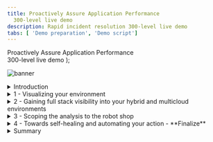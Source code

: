 ```yaml
---
title: Proactively Assure Application Performance
  300-level live demo
description: Rapid incident resolution 300-level live demo
tabs: [ 'Demo preparation', 'Demo script']
---
```


  <span>
    Proactively Assure Application Performance <br/> 300-level live demo
  </span> );

![banner](./images/Incident-Resolution-300-Script.jpg)

<span id="place1"></span>

<details>
<summary>Introduction</summary>
<br/>

Safron Home Robots (SHR) improves our clients’ quality of life by selling innovative robots to help with a growing list of mundane household chores. All of our sales and client interactions are conducted digitally via multiple online storefronts, representing each of our diversified brands. For example, we sell our vacuuming and lawn mowing robots on our robot shop-branded e-commerce site.

<br/>

To optimize infrastructure costs, all of SHR’s lines-of-business share a highly virtualized on-prem infrastructure based on Kubernetes and vSphere. Small teams manage these diverse IT environments. Each brand in the infrastructe conducts their spot-sales promotions in a very ad-hoc manner, which has proven to be very popular and successful from a revenue perspective. However, the short lead times and unpredictable load patterns make managing these applications very challenging. The highly dynamic and unpredictable nature of the workloads make assuring application performance manually a very challenging and risky exercise. User-experience complaints typically mention temporary resource congestion and a lack of adequate resources.

<br/>

The current approach, with IT Ops teams vastly oversizing physical resources, is not sustainable. Small team size, continuous change, and lack of visibility is an eminent risk. This growing workload is causing issues with employee satisfaction and hurting SHR’s ability to innovate and retain talent.

<br/>

The CEO intends to triple the number of spot-sales events, and the CIO is concerned about the overall application performance as well as the impact on employees. Given all that is on the line, SHR is seeking a more innovative way to deal with these challenges.

<br/>

In this demo, I’ll show how Turbonomic and Instana work together, enabling IT Ops teams to proactively assure application performance in increasingly-complex hybrid, multi-cloud deployment environments.

<br/>

Instana is an Enterprise Observability Platform with broad capabilities, providing deep application awareness and intelligence. Instana ingests all performance metrics, traces all requests, and profiles every process, and it also has the capabilities needed to make observability work for the enterprise.

<br/>

Turbonomic is an Application Resource Management (ARM) platform. Its top-down, application-centric approach continuously analyzes applications’ resource needs and generates fully automatable actions. It leverages a sophisticated AI-engine that provides deep infrastructure resource analytics, ensuring applications always get the resources required to perform.

<br/>

As an enterprise ARM platform, Turbonomic ingests and analyzes data from sources such as Application Performance Management tools like DynaTrace, AppDynamics, and New Relic, as well as several other workload controllers like vCenter, and public cloud controllers like Azure and AWS.

<br/>

In this demo, we will: <br/><br/>
• First, use Instana to discover the various business applications and get a quick view of their overall health. <br/>
• Then, we’ll see how Turbonomic leverages the information from Instana and other workload controllers to provide recommendations for application performance and resource optimization. <br/>
• Last, we’ll see how Turbonomic recommendations can be *automatically* executed via defined automation policies that effectively remove the need for human intervention. After the requisite level of trust is established, these policies enable the system to proactively take remedial actions when appropriate.

<br/>

(Printer-ready PDF of demo script <a href="./NEW PDF HERE.pdf" target="_blank" rel="noreferrer">here</a>) (PENDING FINALIZATION OF SCRIPT)

<br/>

**[Go to top](#place1)**

</details>

<details>

<summary>1 - Visualizing your environment</summary>

<br/>

| **1.1** | **Navigate to the Anomaly Generator and input sources** |
| :--- | :--- |
| **Actions** | Navigate to **Instana** <br/><br/>Click **Applications** in the left-hand sidebar menu |
| **Narration** | We’re a retail company with multiple online storefronts representing each of our diversified brands. For this example, we sell robots via our Robot Shop-branded ecommerce site.<br/><br/>This is a list of all our business applications, which we are monitoring with Instana. Instana has full-stack discoverability capabilities and an ability to trace every request end-to-end. This makes it easy to track each application’s health and performance. We can quickly see key information for each business application, including the number of calls, latency, and the erroneous call rate.<br/><br/>Some users have been complaining about slowness and unpredictable performance issues with the Robot Shop application recently. |
| **Screenshot** | <br/> ![Step 1.1](./images/step_1-1.png) |

| **1.2** | **Verify which hosts the app runs on** |
| :--- | :--- |
| **Actions** | Click on **Robot Shop**<br/><br/>Then click the **Stack** button to see the dropdown<br/><br/>Click **Infrastructure** to see the hosts that Robot Shop runs on |
| **Narration** | To accelerate our strategic digital transformation (initiatives), our company has embraced cloud native architecture. Applications are build based on microservices and deployed to a Kubernetes-based infrastructure. Many lines of business deploy to and share a common infrastructure. This means that a node might have parts of multiple and different business applications on it. When one application suddenly has an increase in workload, it can affect the others as well. Since not all applications are built reliably, some may have unpredictable load patterns - especially during promotion events.<br/><br/>For example, our Robot Shop application has components running on two different nodes, or “hosts” as they are known in Instana. |
| **Screenshot** | <br/> ![Step 1.2](./images/step_1-2.png) |

| **1.3** | **Shared deployment infrastructure** |
| :--- | :--- |
| **Actions** | Click on the **worker2** host<br/><br/>On worker2’s summary screen, click the **Stack** button to see the dropdown<br/><br/>Click **Application** to see the other applications with components on worker2 |
| **Narration** | Looking at one of the hosts, worker2, we can see that it has components of four different applications running on it. It’s easy to see that if there’s a sudden or unexpected increase in demand on Robot Shop, it could affect the Quote of the Day app (?) as well - or vice versa. |
| **Screenshot** | <br/> ![Step 1.3](./images/step_1-3.png) |

<br/><br/>

**[Go to top](#place1)**

</details>

<details>

<summary>2 - Gaining full stack visibility into your hybrid and multicloud environments</summary>

<br/>

| **2.1** | **Get the big picture** |
| :--- | :--- |
| **Action** | Navigate to the **Turbonomic** Home Page – **Global View**<br/><br/>Examine **Global Supply Chain**<br/><br/>Hoover over the **Supply Chain**<br/><br/>Click **Virtual Machines Entity** in Supply Chain |
| **Narration** | Before we take a deeper look at the Robot Shop app specifically, let’s take a step back to understand our application infrastructure.<br/><br/> Older applications were deployed to isolated environments, but modern apps are deployed to a highly shared, increasingly dense virtualized hybrid and multi-cloud environment. Hence, getting a complete view is essential as resourcing decisions in one area will naturally impact another.<br/><br/>Turbonomic ingests configuration and operational data from various targets, like Instana, and combines all the information it has discovered into a common data model and represents it as a Supply Chain.<br/><br/>The Supply Chain provides the big picture, serving as an informative graphical organizer of the various entities in the IT estate. It also shows the implicit dynamic relationships, all the way from the application to its underlying infrastructure dependencies.<br/><br/>This quick visualization provides incredibly valuable information to the IT Ops teams. It helps to bridge the communication gap that often exists between the application owners and the infrastructure teams.<br/><br/>Now, let’s explore the Supply Chain in a bit more detail:<br/><br/>Starting right at the top you have the Business Applications. Note that this environment consists of 63 business applications. There are 544 key business transactions and 1000 services that are part of this estate. The top three layers are called LOGICAL layers – they do not consume physical resources. The services are deployed to physical resources like JVMs or Operating Systems processes that run in a container or VM.<br/><br/>Going down the Supply Chain you can see the components that build up the lower layers of the application stack – including Database Servers, Storage Volumes and Hosts among others.<br/><br/>Going even further down the stack you can see how the virtualized resources could be part of the Virtual Data Center or part of a public Cloud region and availability zone.<br/><br/>Each circle in the supply chain represents a logical or physical entity. The number inside is the count of the number of entities of this type. The ring color of each entry indicates the percentage of pending actions:<br/><br/> • Green shows percentage of entities that have NO pending actions.<br/>• Yellow shows entities that have efficiency pending actions<br/>• Red shows entities that have critical performance pending actions.<br/><br/>Hover over the entity type to get actual counts of pending actions.<br/><br/>The arrow from one entry to another indicates the flow of resource consumption. For example – a VM consumes resources from hosts and storage. You can see this environment consists of 972 Virtual Machines. Clicking on an Entity Type will bring you to a detailed view into those entities.<br/><br/>Internally, the supply chain model is key to the optimization analytics that Turbonomic performs on the environment. It models each entity in the environment as part of an economic model in which some resources are buyers, and some are sellers. Each resource is allocated a budget and Turbonomic continually assesses the supply and demand of resources. If something is in short supply, its price goes up. This dynamic adjustment, using a market-based approach, means that Turbonomic can find the most efficient use of resources given performance needs and constraints. |
| **Screenshot** | <br/> ![Step 2.1](./images/step_1-3.png) |
<br/><br/>

| **2.2** | **Discover which top business applications require attention** |
| :--- | :--- |
| **Action** | (On the Turbonomic home page) you will go to **Top Business Applications**</br/><br/>Navigate to Turbonomic home page<br/><br/>On the left, click on **Show All** |
| **Narration** | Now let’s take a step back and review our application infrastructure.<br/><br/>Turbonomic uses the environment information discovered by Instana and other sources, including other APM tools like DynaTrace, AppDynamics and New Relic to construct the first 4 layers of the Supply Chain.<br/><br/>The Top Business Applications Chart here shows the Top Business Applications that need your attention.<br/><br/>A Business Application is a logical grouping of Business Transactions. Business Transactions use underlying services to complete their task. Services are deployed to Application Components that provide the runtime capabilities that enable a Service perform its designed function.<br/><br/>Also note that these two charts point out specific Applications & Transactions where there are SLO violations and where Average Response Times are trending in the wrong direction. |
| **Screenshots** | <br/> ![Step 2.2.1](./images/step_2-2(1).png) <br/>![Step 2.2.2](./images/step_2-2(2).png) |
<br/><br/>

| **2.3** | **On-prem global optimization** |
| :--- | :--- |
| **Action** | Click the **On Prem** tab near the top of the screen |
| **Narration** | The Supply Chain now shows only the entities that are On Prem (1). The Cloud resources are obviously excluded.<br/><br/>The Top Cluster chart lists the most utilized clusters. The cluster-specific recommended actions appear alongside the respective cluster.<br/><br/>Let’s take a look at the Host Optimized Improvements chart. Note these are across several hundred VMs – 761 in this case. The chart compares the current utilization with a future state if all the suggested Pending Actions were executed.<br/><br/> This is where the value of a tool such as Turbonomic shines. Being able to compute these recommendations in a dynamic environment, at scale and in real time.<br/><br/>If these actions are executed the resulting goal will be an environment with much more equitable load distribution across all the VMs in the estate. This will naturally result in better application performance and lowers the risk of resource congestion. Keep in mind that this is being executed in accordance with the pre-defined compliance policies. |
| **Screenshot** | <br/> ![Step 2.3](./images/step_2-3.png) |
<br/><br/>

| **2.4** | **Analyze the Performance Recommendations – View Pending Actions** |
| :--- | :--- |
| **Action** | Select the **On Prem** tab at the top<br/><br/>Click **Show all** at bottom of **Pending Actions** widget |
| **Narration** | Turbonomic is continually assessing the environment and using the supply and demand model to optimize. Since it is connected to Instana it is also aware of the real-time health and performance of the business applications. Turbonomic makes recommendations for changes in four categories:<br/><br/>1. those that are needed to assure performance<br/>2. those that will improve efficiency<br/>3. those that will prevent possible future problems<br/>4. those that are for compliance purposes<br/><br/>The Performance recommendations are listed first, because they’re most critical. Turbonomic is telling us that making these changes will maintain our desired quality of service.<br/><br/>Let’s examine the Top Performance **Resize** recommendations are being suggested.<br/><br/>First enable the **New View**.<br/><br/>Then **Add FILTER* * and set Action Category Performance **Apply**. |
| **Screenshots** | <br/> ![Step 2.2.1](./images/step_2-4(1).png)<br/>![Step 2.2.2](./images/step_2-4(2).png) <br/>![Step 2.2.3](./images/step_2-4(3).png) <br/> ![Step 2.2.4](./images/step_2-4(4).png) <br/> ![Step 2.2.5](./images/step_2-4(5).png) <br/> ![Step 2.2.6](./images/step_2-4(6).png) |
<br/><br/>

ACTIONS and NARRATION actions dont seem to match - much more happening in the narration

<br/><br/>

**[Go to top](#place1)**

</details>

<details>

<summary>3 - Scoping the analysis to the robot shop</summary>

<br/>

| **3.1** | **Scope to the robot shop supply chain** |
| :--- | :--- |
| **Action** | Scroll down to an action that recommends scaling a virtual machine<br/><br/>Click the arrow on far right to expand details |
| **Narration** | Now that we have a wholistic picture by exploring the Global View, let's zoom into our Robot Shop app. This is called **Scoping in Turbonomic, and allows you to focus on the subset of the workloads that we care about.<br/><br/>Clicking on the Robot Shop App renders a **Scoped view** – that now shows the Supply Chain specific to Robot Shop.<br/><br/>This enables us get a quick picture of the overall health of Robot Shop.<br/><br/>1. Pending Actions – shows all the pending actions for this App<br/>2. Health – How many entities have risks, and how critical the risks are<br/>3. Optimized Improvements – Compare before & after executing the suggested actions<br/>4.Capacity & Usage – Shows utilization as a % of the capacity currently in use<br/>5. Multiple Resources – Shows the utilization over time of various resources by current entities<br/>6. Top Entities – Lists Top Consumer entities in the current scope<br/><br/><BXF – Explain Business Apps + Bus Transactions + Services – Logical versus Physical In this case Since it is connected to Instana it is also aware of the real-time health and performance of the business applications. |
| **Screenshots** | <br/> ![Step 3.1.1](./images/step_3-1(1).png) <br/> ![Step 3.1.2](./images/step_3-1(2).png)  |

| **3.2** | **Examine a Recommended Performance Action - Resize** |
| :--- | :--- |
| **Action** | From **Pending Actions** chart, click **Resize up Virtual Machine**<br/><br/>From Action Center panel, click on **Details** |
| **Narration** | Let’s examine the recommendations in the Pending Actions chart. Click the **Resize up VMem for Virtual Machine** action – Click the **Details** option from the Action Center.<br/><br/>Turbonomics analytics presents a Percentile and Average Utilization Graph plotting VMEM data over the last 30 days. It points to a potential memory congestion issue and suggests upsizing the physical memory capacity from 512 MB to 1.5 GB.<br/><br/>Taking the suggested action will relieve the current stress on the virtual memory and reduce the average Virtual Memory utilization from 96% to 32%. |
| **Screenshot** | <br/> ![Step 3.2.1](./images/step_3-2(1).png) <br/> ![Step 3.2.2](./images/step_3-2(2).png) <br/> ![Step 3.2.3](./images/step_3-2(3).png) |

| **3.3** | **TITLE NEEDED** |
| :--- | :--- |
| **Action** | Click the arrow on the far right to collapse details<br/><br/>Click **filter** in upper right<br/><br/>Choose **Action Category** in the first dropdown<br/><br/>Then choose **Efficiency Improvement** in the third dropdown<br/><br/>Click **Apply**<br/><br/>Type “move container pod” into the search bar and press enter |
| **Narration** | Now that we’ve looked at the actions that will help maintain our desired performance level, let’s look at some of the actions that will help improve efficiency. These actions aren’t quite as critical from a performance perspective, but they are very important from a cost-savings and optimization perspective.<br/><br/>Here we can see several actions related to moving container pods to different nodes. Turbonomic gives us a summary explanation for why it is making the recommendations – and here it’s saying that we can consolidate workloads on fewer nodes than we currently have by suspending the “worker2” node and moving its containers to other nodes. This way we can improve efficiency and reduce the number of underutilized nodes that we have.<br/><br/>Again, if we had admin privileges in this demo environment we could execute the actions directly from Turbonomic. |
| **Screenshot** | <br/> ![Step 3.2](./images/step_3-3.png) |

| **3.4** | **REPEATS STEP 3.3** |
| :--- | :--- |
| **Action** | same as 3.3 |
| **Narration** | same as 3.3 &nbsp; &nbsp; &nbsp; &nbsp; &nbsp; &nbsp; &nbsp; &nbsp; &nbsp; &nbsp; &nbsp; &nbsp; &nbsp; &nbsp; &nbsp; &nbsp; &nbsp; &nbsp; &nbsp; &nbsp; &nbsp; &nbsp; &nbsp; &nbsp; &nbsp; &nbsp;&nbsp; &nbsp; &nbsp; &nbsp; &nbsp; &nbsp; &nbsp; &nbsp; &nbsp; &nbsp; &nbsp; &nbsp; &nbsp; &nbsp; &nbsp; &nbsp; &nbsp; &nbsp; &nbsp; &nbsp; &nbsp; &nbsp; &nbsp; &nbsp; &nbsp; &nbsp;&nbsp; &nbsp; &nbsp; &nbsp; &nbsp; &nbsp; &nbsp; &nbsp; &nbsp; &nbsp; &nbsp; &nbsp; &nbsp; &nbsp; &nbsp; &nbsp; &nbsp; &nbsp; &nbsp; &nbsp; &nbsp; &nbsp; &nbsp; &nbsp; &nbsp; &nbsp;&nbsp; &nbsp; &nbsp; &nbsp; &nbsp; &nbsp; &nbsp; &nbsp; &nbsp; &nbsp; &nbsp; &nbsp; &nbsp; &nbsp; &nbsp; &nbsp; &nbsp; &nbsp; &nbsp; &nbsp; &nbsp; &nbsp; &nbsp; &nbsp; &nbsp; &nbsp; &nbsp; &nbsp; &nbsp; &nbsp; &nbsp; &nbsp; &nbsp; &nbsp; &nbsp; &nbsp; &nbsp; &nbsp; &nbsp; &nbsp; &nbsp; &nbsp; &nbsp; &nbsp; &nbsp; &nbsp; &nbsp; &nbsp; &nbsp; &nbsp; &nbsp; &nbsp; &nbsp; &nbsp; &nbsp; &nbsp; &nbsp; &nbsp; &nbsp; &nbsp; &nbsp; &nbsp; &nbsp; &nbsp; &nbsp; &nbsp; &nbsp; &nbsp; &nbsp; &nbsp; &nbsp; &nbsp; &nbsp; &nbsp; &nbsp; &nbsp; &nbsp; &nbsp; &nbsp; &nbsp; &nbsp; &nbsp; &nbsp; &nbsp; &nbsp; &nbsp; &nbsp; &nbsp; &nbsp; &nbsp; &nbsp; &nbsp; &nbsp; &nbsp; &nbsp; &nbsp; &nbsp; &nbsp; &nbsp; &nbsp; &nbsp; &nbsp; &nbsp; &nbsp; |
| **Screenshot** | <br/> ![Step 3.2](./images/step_3-3.png) |

<br/><br/>

**[Go to top](#place1)**

</details>

<details>

<summary>4 - Towards self-healing and automating your action - **Finalize** </summary>

<br/>

| **4.1** | **Execute Actions** |
| :--- | :--- |
| **Actions** | In the sidebar menu, click **Settings** |
| **Narration** | No narration provided &nbsp; &nbsp; &nbsp; &nbsp; &nbsp; &nbsp; &nbsp; &nbsp; &nbsp; &nbsp; &nbsp; &nbsp; &nbsp; &nbsp; &nbsp; &nbsp; &nbsp; &nbsp; &nbsp; &nbsp; &nbsp; &nbsp; &nbsp; &nbsp; &nbsp; &nbsp; &nbsp; &nbsp; &nbsp; &nbsp; &nbsp; &nbsp; &nbsp; &nbsp; &nbsp; &nbsp; &nbsp; &nbsp; &nbsp; &nbsp; &nbsp; &nbsp; &nbsp; &nbsp; &nbsp; &nbsp; &nbsp; &nbsp; &nbsp; &nbsp; &nbsp; &nbsp; &nbsp; &nbsp; &nbsp; &nbsp; &nbsp; &nbsp; &nbsp; &nbsp; &nbsp; &nbsp; &nbsp; &nbsp; &nbsp; &nbsp; &nbsp; &nbsp; &nbsp; &nbsp; &nbsp; &nbsp; &nbsp; &nbsp; &nbsp; &nbsp; &nbsp; &nbsp; &nbsp; &nbsp; &nbsp; &nbsp; &nbsp; &nbsp; &nbsp; &nbsp; &nbsp; &nbsp; &nbsp; &nbsp; &nbsp; &nbsp; &nbsp; &nbsp; &nbsp; &nbsp; &nbsp; &nbsp; &nbsp; &nbsp; &nbsp; &nbsp; &nbsp; &nbsp; &nbsp; &nbsp; &nbsp; &nbsp; &nbsp; &nbsp; &nbsp; &nbsp; &nbsp; &nbsp; &nbsp; &nbsp; &nbsp; &nbsp; &nbsp; &nbsp; &nbsp; &nbsp; &nbsp; &nbsp; &nbsp; &nbsp; &nbsp; &nbsp; &nbsp; &nbsp; &nbsp; &nbsp; &nbsp; &nbsp; &nbsp; &nbsp; &nbsp; &nbsp; &nbsp; &nbsp; &nbsp; &nbsp; &nbsp; &nbsp; &nbsp; &nbsp; &nbsp; &nbsp; &nbsp; &nbsp; &nbsp; &nbsp; &nbsp; &nbsp; &nbsp; &nbsp;|
| **Screenshots** | <br/> ![Step 4.1.1](./images/step_4-1(1).png) <br/> ![Step 4.1.2](./images/step_4-1(2).png) <br/> ![Step 4.1.3](./images/step_4-1(3).png) <br/> ![Step 4.1.4](./images/step_4-1(4).png) <br/> ![Step 4.1.5](./images/step_4-1(5).png) |

| **4.2** | **Automate Action Execution** |
| :--- | :--- |
| **Actions** | From the navigation bar, click **Settings** |
| **Narration** | ARM provides the full stack visibility as well as generating performance and efficiency recommendations to keep the applications healthy. The core value proposition of ARM is to take the action and proactively resolve and avoid emerging resource bottlenecks. If this is done successfully, the users will be satisfied, and the IT Ops teams will be happy as they have fewer alerts and tickets to respond to. <br/><br/>As we’ve seen earlier, the Pending Actions charts provides a list of actions that you can take to keep the system in a desired state. These include the recommended actions that you can execute via a given workload controller like a hypervisor or other means. You can view and execute the manual actions directly from the Turbonomic user interface. This is very convenient as it avoids jumping across tools and encountering associated process delays that require enlisting other tools and experts. <br/><br/>The ability to execute an action is certainly powerful. However, it would be ideal to execute as many actions as possible proactively and automatically, with no human intervention. Let’s explore how we can set up automation policies to do just that.<br/><br/>From the navigator menu, click **Settings**. Select **Policies**, and click on **New Automation Policy**. You can create automation policies for various entity types. Here, we will create an automation policy for the **Application Component** entity type. <br/><br/>For **Select Policy Type**, click **Application Component**.<br/><br/>Now let’s configure an automation policy for Application Components by filling out the **Configure Application Component Policy** panel as follows: <br/><br/>Enter a name for our policy: **Robot Shop App Components Policy**.<br/><br/>Under Automation and Orchestration. Click on **Add Action**. <br/><br/>Populate the **Automation and Orchestration** panel as follows:<br/>• For **Action Type**, select **ReSize-Up-Heap**, **ReSize-Down-Heap**, **ReSizeUp-Thread-Pool**, **ReSize-Down-Thread-Pool**, **ReSize-Down-Connections**, and **ReSize-Up-Connections** <br/>• For **Action Generation**, select **Generate Actions**<br/>• For **Action Acceptance**, select **Automatic**.<br/><br/>You can optionally add an execution schedule. If you would like these actions to execute only during a pre-defined time window or day of the week, for example, then you can define those requirements in the execution schedule. Turbonomic will queue up the actions and perform them accordingly.<br/><br/>On the **Automation and Orchestration** panel, press **Submit**.<br/><br/> Back on the **Configure Application Component Policy** panel, press **Save and apply**. |
| **Screenshots** | <br/> ![Step 4.2.1](./images/step_4-2(1).png) <br/> ![Step 4.2.2](./images/step_4-2(2).png) <br/> ![Step 4.2.3](./images/step_4-2(3).png) <br/> ![Step 4.2.4](./images/step_4-2(4).png) <br/> ![Step 4.2.5](./images/step_4-2(5).png) |

<br/><br/>

**[Go to top](#place1)**

</details>

<details>

<summary>Summary</summary>

<br/>
Using Instana and Turbonomic, we were able to easily identify changes needed to maintain quality of service and improve efficiency for our multiple applications which include components running on AWS and OpenShift.

First, using Instana, we were able to discover the business applications and monitor their health.

Then, using Turbonomic, we got specific recommendations on how to assure performance and improve efficiency of our operations.

<br/><br/>

**[Go to top](#place1)**

</details>
